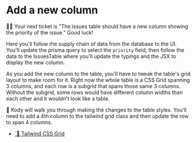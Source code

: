 # Add a new column

👨‍💼 Your next ticket is "The issues table should have a new column showing the priority of the issue." Good luck!

Here you'll follow the supply chain of data from the database to the UI. You'll update the prisma query to select the `priority` field, then follow the data to the IssuesTable where you'll update the typings and the JSX to display the new column.

As you add the new column to the table, you'll have to tweak the table's grid layout to make room for it. Right now the whole table is a CSS Grid spanning 3 columns, and each row is a subgrid that spans those same 3 columns. Without the subgrid, some rows would have different column widths than each other and it wouldn't look like a table.

🐨 Kody will walk you through making the changes to the table styles. You'll need to add a 4th column to the tailwind grid class and then update the row to span 4 columns.

- [`📜 Tailwind CSS Grid](https://tailwindcss.com/docs/grid-template-columns)

